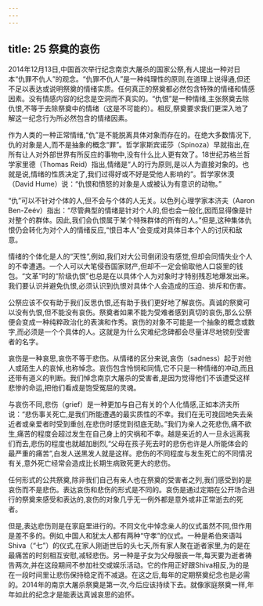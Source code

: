 ```yaml
---
---
---
```

title: 25 祭奠的哀伤
---



2014年12月13日,中国首次举行纪念南京大屠杀的国家公祭,有人提出一种对日本“仇罪不仇人”的观念。“仇罪不仇人”是一种纯理性的原则,在道理上说得通,但还不足以表达或说明祭奠的情绪实质。任何真正的祭奠都必然包含特殊的情绪和情感因素。没有情感内容的纪念是空洞而不真实的。“仇恨”是一种情绪,主张祭奠去除仇恨,不等于去除祭奠中的情绪（这是不可能的）。相反,祭奠要求我们更深入地了解这一纪念行为所必然包含的情绪因素。

作为人类的一种正常情绪,“仇”是不能脱离具体对象而存在的。在绝大多数情况下,仇的对象是人,而不是抽象的概念“罪”。哲学家斯宾诺莎（Spinoza）早就指出,在所有让人对外部世界有所反应的事物中,没有什么比人更有效了。18世纪苏格兰哲学家里德（Thomas Reid）指出,情绪是“人的行为原则,是以人为直接对象的。也就是说,情绪的性质决定了,我们过得好或不好是受他人影响的”。哲学家休漠（David Hume）说：“仇恨和愤怒的对象是人或被认为有意识的动物。”

“仇”可以不针对个体的人,但不会与个体的人无关。以色列心理学家本济夫（Aaron Ben-Zeév）指出：“尽管典型的情绪是针对个人的,但也会一般化,因而显得像是针对整个的群体。因此,我们会仇恨属于某个特殊群体的所有的人。”但是,这种集体仇恨仍会转化为对个人的情绪反应,“恨日本人”会变成对具体日本个人的讨厌和敌意。

情绪的个体化是人的“天性”,例如,我们对大公司倒闭没有感觉,但却会同情失业个人的不幸遭遇。一个人可以大笔侵吞国家财产,但却不一定会偷取他人口袋里的钱包。“文革”时的“阶级仇恨”也总是在以具体个人为对象时才特别残忍地爆发出来。我们要认识并避免仇恨,必须认识到仇恨对具体个人会造成的压迫、排斥和伤害。

公祭应该不仅有助于我们反思仇恨,还有助于我们更好地了解哀伤。真诚的祭奠可以没有仇恨,但不能没有哀伤。祭奠者如果不能为受难者感到真切的哀伤,那么公祭便会变成一种纯粹政治化的表演和作秀。哀伤的对象不可能是一个抽象的概念或数字,而必须是一个个具体的人。这就是为什么灾难纪念碑都会尽量详尽地镑刻受害者的名字。

哀伤是一种哀思,哀伤不等于悲伤。从情绪的区分来说,哀伤（sadness）起于对他人或陌生人的哀悼,也称悼念。哀伤包含怜悯和同情,它不只是一种情绪的冲动,而且还带有道义的判断。我们悼念南京大屠杀的受害者,是因为觉得他们不该遭受这样悲惨的命运,把他们看成是饱受冤屈的灵魂。

与哀伤不同,悲伤（grief）是一种更加与自己有关的个人化情感,正如本济夫所说：“悲伤事关死亡,是我们所能遭遇的最实质性的不幸。我们在无可挽回地失去亲近者或亲爱者时受到重创,在悲伤时感觉到彻底无助。”我们为亲人之死悲伤,痛不欲生,痛苦的程度会超过发生在自己身上的灾祸和不幸。越是亲近的人一旦永远离我们而去,悲伤的程度也就越加剧烈,“父母在孩子死去时的悲伤也许是人所能体会的最严重的痛苦”,白发人送黑发人就是这样。悲伤的不同程度与发生死亡的不同情况有关,意外死亡经常会造成比长期生病致死更大的悲伤。

任何形式的公共祭奠,除非我们自己有亲人也在祭奠的受害者之列,我们感受到的是哀伤而不是悲伤。表达哀伤和悲伤的形式是不同的。哀伤是通过定期在公开场合进行的祭奠来感受和表达的,哀伤的对象几乎无一例外都是意外或非正常逝去的死者。

但是,表达悲伤则是在家庭里进行的。不同文化中悼念亲人的仪式虽然不同,但作用是差不多的。例如,中国人和犹太人都有两种“守孝”的仪式。一种是希伯来语叫Shiva（“七”）的仪式,在家人刚逝世后的头七天,所有家人聚在逝者家里,为的是在最痛苦的时刻相互安慰,减轻悲伤。另一种是子女为父母服丧一年,每天要为逝者祷告两次,并在这段期间不参加社交或娱乐活动。它的作用正好跟Shiva相反,为的是在一段时间里让悲伤保持稳定而不减退。在这之后,每年的定期祭奠纪念也是必需的。2014年的南京大屠杀祭奠是第一次,今后应该持续下去。就像家庭祭奠一样,年年如此的纪念才是能表达真诚哀思的追怀。